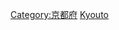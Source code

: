 {{日本行政區劃分類導航|建築物}}
{{Commonscat|Buildings in Kyoto prefecture}}

[[Category:京都府|Category:京都府]]
[[Category:日本各都道府縣建築物|Kyouto]]